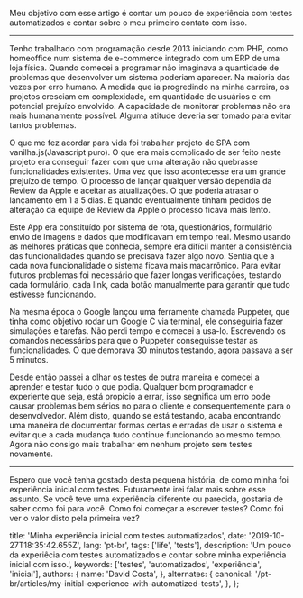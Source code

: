 Meu objetivo com esse artigo é contar um pouco de experiência com testes automatizados e contar sobre o meu primeiro contato com isso.

---

Tenho trabalhado com programação desde 2013 iniciando com PHP, como homeoffice num sistema de e-commerce integrado com um ERP de uma loja física. Quando comecei a programar não imaginava a quantidade de problemas que desenvolver um sistema poderiam aparecer. Na maioria das vezes por erro humano. A medida que ia progredindo na minha carreira, os projetos cresciam em complexidade, em quantidade de usuários e em potencial prejuízo envolvido. A capacidade de monitorar problemas não era mais humanamente possível. Alguma atitude deveria ser tomado para evitar tantos problemas.

O que me fez acordar para vida foi trabalhar projeto de SPA com vanilha.js(Javascript puro). O que era mais complicado de ser feito neste projeto era conseguir fazer com que uma alteração não quebrasse funcionalidades existentes. Uma vez que isso acontecesse era um grande prejuízo de tempo. O processo de lançar qualquer versão dependia da Review da Apple e aceitar as atualizações. O que poderia atrasar o lançamento em 1 a 5 dias. E quando eventualmente tinham pedidos de alteração da equipe de Review da Apple o processo ficava mais lento.

Este App era constituído por sistema de rota, questionários, formulário envio de imagens e dados que modificavam em tempo real. Mesmo usando as melhores práticas que conhecia, sempre era difícil manter a consistência das funcionalidades quando se precisava fazer algo novo. Sentia que a cada nova funcionalidade o sistema ficava mais macarrônico. Para evitar futuros problemas foi necessário que fazer longas verificações, testando cada formulário, cada link, cada botão manualmente para garantir que tudo estivesse funcionando.

Na mesma época o Google lançou uma ferramente chamada Puppeter, que tinha como objetivo rodar um Google C via terminal, ele conseguiria fazer simulações e tarefas. Não perdi tempo e comecei a usa-lo. Escrevendo os comandos necessários para que o Puppeter conseguisse testar as funcionalidades. O que demorava 30 minutos testando, agora passava a ser 5 minutos.

Desde então passei a olhar os testes de outra maneira e comecei a aprender e testar tudo o que podia. Qualquer bom programador e experiente que seja, está propicio a errar, isso segnifica um erro pode causar problemas bem sérios no para o cliente e consequentemente para o desenvolvedor. Além disto, quando se está testando, acaba encontrando uma maneira de documentar formas certas e erradas de usar o sistema e evitar que a cada mudança tudo continue funcionando ao mesmo tempo. Agora não consigo mais trabalhar em nenhum projeto sem testes novamente.

---

Espero que você tenha gostado desta pequena história, de como minha foi experiência inicial com testes. Futuramente irei falar mais sobre esse assunto. Se você teve uma experiência diferente ou parecida, gostaria de saber como foi para você. Como foi começar a escrever testes? Como foi ver o valor disto pela primeira vez?

  title: 'Minha experiência inicial com testes automatizados',
  date: '2019-10-27T18:35:42.655Z',
  lang: 'pt-br',
  tags: ['life', 'tests'],
  description:
    'Um pouco da experiêcia com testes automatizados e contar sobre minha experiência inicial com isso.',
  keywords: ['testes', 'automatizados', 'experiência', 'inicial'],
  authors: {
    name: 'David Costa',
  },
  alternates: {
    canonical: '/pt-br/articles/my-initial-experience-with-automatized-tests',
  },
};


